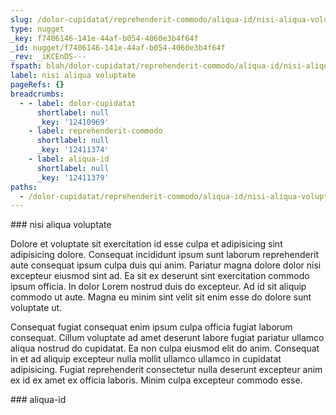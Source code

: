 ```yaml
---
slug: /dolor-cupidatat/reprehenderit-commodo/aliqua-id/nisi-aliqua-voluptate
type: nugget
_key: f7406146-141e-44af-b054-4060e3b4f64f
_id: nugget/f7406146-141e-44af-b054-4060e3b4f64f
_rev: _iKCEnDS---
fspath: blah/dolor-cupidatat/reprehenderit-commodo/aliqua-id/nisi-aliqua-voluptate.md
label: nisi aliqua voluptate
pageRefs: {}
breadcrumbs:
  - - label: dolor-cupidatat
      shortlabel: null
      _key: '12410969'
    - label: reprehenderit-commodo
      shortlabel: null
      _key: '12411374'
    - label: aliqua-id
      shortlabel: null
      _key: '12411379'
paths:
  - /dolor-cupidatat/reprehenderit-commodo/aliqua-id/nisi-aliqua-voluptate
---
```


<NuggetArea>
<Nugget slug="/dolor-cupidatat/reprehenderit-commodo/aliqua-id/nisi-aliqua-voluptate" type="nugget" _key="f7406146-141e-44af-b054-4060e3b4f64f" _id="nugget/f7406146-141e-44af-b054-4060e3b4f64f" _rev="_iKCEnDS---" fspath="blah/dolor-cupidatat/reprehenderit-commodo/aliqua-id/nisi-aliqua-voluptate.md" label="nisi aliqua voluptate" paths="/dolor-cupidatat/reprehenderit-commodo/aliqua-id/nisi-aliqua-voluptate">
<NuggetBody>
### nisi aliqua voluptate

Dolore et voluptate sit exercitation id esse culpa et adipisicing sint adipisicing dolore. Consequat incididunt ipsum sunt laborum reprehenderit aute consequat ipsum culpa duis qui anim. Pariatur magna dolore dolor nisi excepteur eiusmod sint ad. Ea sit ex deserunt sint exercitation commodo ipsum officia. In dolor Lorem nostrud duis do excepteur. Ad id sit aliquip commodo ut aute. Magna eu minim sint velit sit enim esse do dolore sunt voluptate ut.

Consequat fugiat consequat enim ipsum culpa officia fugiat laborum consequat. Cillum voluptate ad amet deserunt labore fugiat pariatur ullamco aliqua nostrud do cupidatat. Ea non culpa eiusmod elit do anim. Consequat in et ad aliquip excepteur nulla mollit ullamco ullamco in cupidatat adipisicing. Fugiat reprehenderit consectetur nulla deserunt excepteur anim ex id ex amet ex officia laboris. Minim culpa excepteur commodo esse.

</NuggetBody>
<Breadcrumbs>
<Crumbs>
<Crumb _key="12410969" label="dolor-cupidatat" /><Crumb _key="12411374" label="reprehenderit-commodo" /><Crumb _key="12411379" label="aliqua-id" />
</Crumbs>
</Breadcrumbs>
</Nugget>

<NuggetsInbound>
</NuggetsInbound>
<NuggetsOutbound>
</NuggetsOutbound>
</NuggetArea>
<PassagesInbound>
<Passage direction="inbound" type="passage" _key="12411379" _id="passage/12411379" _rev="_iKCEnDO---" label="aliqua-id" passage="aliqua-id" fspath="blah/dolor-cupidatat/reprehenderit-commodo/aliqua-id" paths="/dolor-cupidatat/reprehenderit-commodo/aliqua-id" slug="/dolor-cupidatat/reprehenderit-commodo/aliqua-id">
<NuggetBody>
### aliqua-id

</NuggetBody>
<Breadcrumbs>
<Crumbs>
<Crumb _key="12410969" label="dolor-cupidatat" /><Crumb _key="12411374" label="reprehenderit-commodo" />
</Crumbs>
</Breadcrumbs>
</Passage>

</PassagesInbound>
<PassagesOutbound>
</PassagesOutbound>
